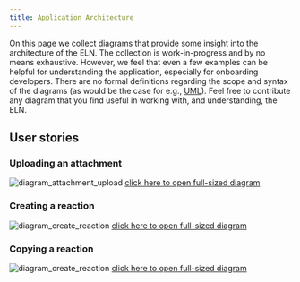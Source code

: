 ```yaml
---
title: Application Architecture
---
```


On this page we collect diagrams that provide some insight into the architecture of the ELN.
The collection is work-in-progress and by no means exhaustive.
However, we feel that even a few examples can be helpful for understanding the application, especially for onboarding developers.
There are no formal definitions regarding the scope and syntax of the diagrams (as would be the case for e.g., [UML](https://en.wikipedia.org/wiki/Unified_Modeling_Language)).
Feel free to contribute any diagram that you find useful in working with, and understanding, the ELN.

## User stories

### Uploading an attachment

![diagram_attachment_upload](/img/diagram_attachment_upload.svg)
[click here to open full-sized diagram](/img/diagram_attachment_upload.svg)

### Creating a reaction

![diagram_create_reaction](/img/diagram_create_reaction.svg)
[click here to open full-sized diagram](/img/diagram_create_reaction.svg)

### Copying a reaction

![diagram_create_reaction](/img/diagram_copy_reaction.svg)
[click here to open full-sized diagram](/img/diagram_copy_reaction.svg)
